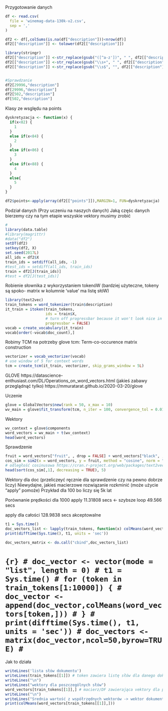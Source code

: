Przygotowanie danych
```r
df <- read.csv(
  file = 'winemag-data-130k-v2.csv',
  sep = ','
)

df2 <- df[,colSums(is.na(df["description"]))<nrow(df)]
df2[["description"]] <- tolower(df2[["description"]])

library(stringr)
df2[["description"]] <-str_replace(gsub("([^a-z'])", " ", df2[["description"]]), "B", "b") 
df2[["description"]] <-str_replace(gsub("\\s+", " ", df2[["description"]]), "B", "b") 
df2[["description"]] <-str_replace(gsub("\\s$", "", df2[["description"]]), "B", "b")


#Sprawdzanie
df2[29996,"description"]
df[29996,"description"]
df2[502,"description"]
df[502,"description"]
```
Klasy ze wsględu na points
```r
dyskretyzacja <- function(x) {
  if(x<82) {
    1
  }
  else if(x<84) {
    2
  }
  else if(x<86) {
    3
  }
  else if(x<88) {
    4
  }
  else{
    5
  }
}

df2$points<-apply(array(df2[["points"]]),MARGIN=1, FUN=dyskretyzacja)
```

Podział danych (Przy uczeniu na naszych danych)
Jaką częśc danych bierzemy czy na tym etapie wszyskie vektory musimy zrobić

```r
#
library(data.table)
#library(magrittr)
#data("df2")
setDT(df2)
setkey(df2, X)
set.seed(2017L)
all_ids = df2$X
train_ids = setdiff(all_ids, -1)
#test_ids = setdiff(all_ids, train_ids)
train = df2[J(train_ids)]
#test = df2[J(test_ids)]

```

Robienie słownika z wykorzystaniem tokenóW (bardziej użyteczne, tokeny są spoko- matrix w kolumnie 'value' ma listę słóW)

```r
library(text2vec)
train_tokens = word_tokenizer(train$description)
it_train = itoken(train_tokens,
                  ids = train$X,
                  # turn off progressbar because it won't look nice in rmd
                  progressbar = FALSE)
vocab = create_vocabulary(it_train)
vocab[order(-vocab$doc_count),]
```

Robimy TCM na potrzeby glove
tcm: Term-co-occurence matrix construction

```r
vectorizer = vocab_vectorizer(vocab)
# use window of 5 for context words
tcm = create_tcm(it_train, vectorizer, skip_grams_window = 5L)
```
 
GLOVE 
https://datascience-enthusiast.com/DL/Operations_on_word_vectors.html
(jakieś zabawy przeglądnąć tylko) https://mmuratarat.github.io/2020-03-20/glove

Uczenie

```r
glove = GlobalVectors$new(rank = 50, x_max = 10)
wv_main = glove$fit_transform(tcm, n_iter = 100, convergence_tol = 0.01, n_threads = 12)
```
 
 Wektory
 
```r
wv_context = glove$components
word_vectors = wv_main + t(wv_context)
head(word_vectors)
```
 
 Sprawdzenie
 
```r
fruit = word_vectors["fruit", , drop = FALSE] + word_vectors["black", , drop = FALSE]
cos_sim = sim2(x = word_vectors, y = fruit, method = "cosine", norm = "l2") 
# odległość cosinusowa https://cran.r-project.org/web/packages/text2vec/text2vec.pdf str 29
head(sort(cos_sim[,1], decreasing = TRUE), 5)
```
 Wektory dla doc (przeliczeyć ręcznie dla sprawdzenie czy na pewno dobrze liczy)
 Niewydajne, jakieś macierzowe rozwiązanie rozkminić (może użycie "apply" pomoże)
 Przykład dla 100 bo liczy się 5k lat
 
 Porównanie prędkości dla 1000
 apply 11.31808 secs <- szybsze
 loop 49.566 secs
 
 apply dla całości 128.9838 secs akceptowalne
```r
t1 = Sys.time()
doc_vectors_list <- lapply(train_tokens, function(x) colMeans(word_vectors[x,]))
print(difftime(Sys.time(), t1, units = 'sec'))
```
```r
doc_vectors_matrix <- do.call("cbind",doc_vectors_list)
```
 
# ```{r}
# doc_vector <- vector(mode = "list", length = 0)
# t1 = Sys.time()
# for (token in train_tokens[1:10000]) {
#   doc_vector <- append(doc_vector,colMeans(word_vectors[token,]))
# }
# print(difftime(Sys.time(), t1, units = 'sec'))
# doc_vectors <- matrix(doc_vector,ncol=50,byrow=TRUE)
# ```

 Jak to działa
```r
writeLines('lista słów dokumentu')
writeLines(train_tokens[[1]]) # token zawiera listę słów dla danego dokumentu
writeLines("\n")
writeLines("wektory dla poszczególnych słów")
word_vectors[train_tokens[[1]],] # macierz/DF zawierająca vektory dla poszczególnych słów
writeLines("\n")
writeLines("Srednia wartość z współrzędnych wektorów -> wektor dokumentu")
print(colMeans(word_vectors[train_tokens[[1]],]))
```
 
 